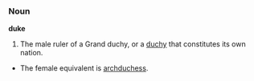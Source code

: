 === Noun ===

'''duke'''

#The male ruler of a Grand duchy, or a [[duchy]] that constitutes its own nation.
*The female equivalent is [[archduchess]].